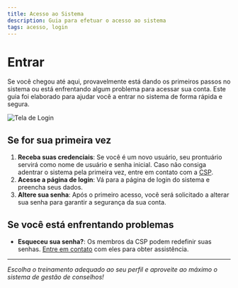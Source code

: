 ```yaml
---
title: Acesso ao Sistema
description: Guia para efetuar o acesso ao sistema
tags: acesso, login
---
```


# Entrar

Se você chegou até aqui, provavelmente está dando os primeiros passos no sistema ou está enfrentando algum problema para acessar sua conta. Este guia foi elaborado para ajudar você a entrar no sistema de forma rápida e segura.

<Image
  src="/assets/images/login.png"
  alt="Tela de Login"
  width={800}
  height={400}
  className='w-full aspect-video rounded-lg mt-4 shadow-lg'
/>

## Se for sua primeira vez

1. **Receba suas credenciais**: Se você é um novo usuário, seu prontuário servirá como nome de usuário e senha inicial. Caso não consiga adentrar o sistema pela primeira vez, entre em contato com a [CSP](https://wa.me/551832819593).
1. **Acesse a página de login**: Vá para a página de login do sistema e preencha seus dados.
1. **Altere sua senha**: Após o primeiro acesso, você será solicitado a alterar sua senha para garantir a segurança da sua conta.

## Se você está enfrentando problemas

- **Esqueceu sua senha?**: Os membros da CSP podem redefinir suas senhas. [Entre em contato](https://wa.me/551832819593) com eles para obter assistência.

---

*Escolha o treinamento adequado ao seu perfil e aproveite ao máximo o sistema de gestão de conselhos!*